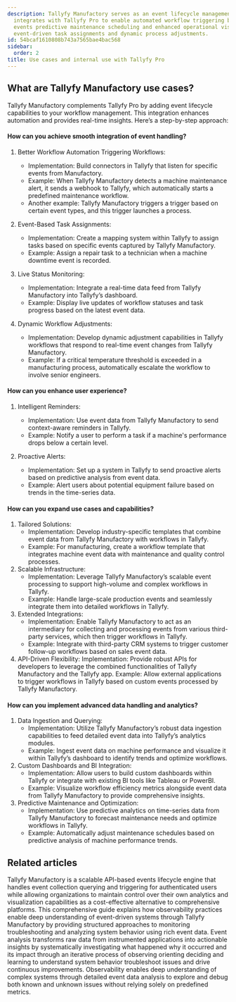 ```yaml
---
description: Tallyfy Manufactory serves as an event lifecycle management system that
  integrates with Tallyfy Pro to enable automated workflow triggering based on real-time
  events predictive maintenance scheduling and enhanced operational visibility through
  event-driven task assignments and dynamic process adjustments.
id: 54bcaf1610808b743a7565bae4bac568
sidebar:
  order: 2
title: Use cases and internal use with Tallyfy Pro
---
```


## What are Tallyfy Manufactory use cases?

Tallyfy Manufactory complements Tallyfy Pro by adding event lifecycle capabilities to your workflow management. This integration enhances automation and provides real-time insights. Here’s a step-by-step approach:

#### How can you achieve smooth integration of event handling?

1. Better Workflow Automation
   Triggering Workflows:
   - Implementation: Build connectors in Tallyfy that listen for specific events from Manufactory.
   - Example: When Tallyfy Manufactory detects a machine maintenance alert, it sends a webhook to Tallyfy, which automatically starts a predefined maintenance workflow.
   - Another example: Tallyfy Manufactory triggers a trigger based on certain event types, and this trigger launches a process.
2. Event-Based Task Assignments:
   - Implementation: Create a mapping system within Tallyfy to assign tasks based on specific events captured by Tallyfy Manufactory.
   - Example: Assign a repair task to a technician when a machine downtime event is recorded.

3. Live Status Monitoring:
   - Implementation: Integrate a real-time data feed from Tallyfy Manufactory into Tallyfy’s dashboard.
   - Example: Display live updates of workflow statuses and task progress based on the latest event data.

4. Dynamic Workflow Adjustments:
   - Implementation: Develop dynamic adjustment capabilities in Tallyfy workflows that respond to real-time event changes from Tallyfy Manufactory.
   - Example: If a critical temperature threshold is exceeded in a manufacturing process, automatically escalate the workflow to involve senior engineers.

#### How can you enhance user experience?

1. Intelligent Reminders:
   - Implementation: Use event data from Tallyfy Manufactory to send context-aware reminders in Tallyfy.
   - Example: Notify a user to perform a task if a machine's performance drops below a certain level.

2. Proactive Alerts:
   - Implementation: Set up a system in Tallyfy to send proactive alerts based on predictive analysis from event data.
   - Example: Alert users about potential equipment failure based on trends in the time-series data.

#### How can you expand use cases and capabilities?

1. Tailored Solutions:
   - Implementation: Develop industry-specific templates that combine event data from Tallyfy Manufactory with workflows in Tallyfy.
   - Example: For manufacturing, create a workflow template that integrates machine event data with maintenance and quality control processes.
2. Scalable Infrastructure:
   - Implementation: Leverage Tallyfy Manufactory’s scalable event processing to support high-volume and complex workflows in Tallyfy.
   - Example: Handle large-scale production events and seamlessly integrate them into detailed workflows in Tallyfy.
3. Extended Integrations:
   - Implementation: Enable Tallyfy Manufactory to act as an intermediary for collecting and processing events from various third-party services, which then trigger workflows in Tallyfy.
   - Example: Integrate with third-party CRM systems to trigger customer follow-up workflows based on sales event data.
4. API-Driven Flexibility:
   Implementation: Provide robust APIs for developers to leverage the combined functionalities of Tallyfy Manufactory and the Tallyfy app.
   Example: Allow external applications to trigger workflows in Tallyfy based on custom events processed by Tallyfy Manufactory.

#### How can you implement advanced data handling and analytics?

1. Data Ingestion and Querying:
   - Implementation: Utilize Tallyfy Manufactory’s robust data ingestion capabilities to feed detailed event data into Tallyfy’s analytics modules.
   - Example: Ingest event data on machine performance and visualize it within Tallyfy’s dashboard to identify trends and optimize workflows.
2. Custom Dashboards and BI Integration:
   - Implementation: Allow users to build custom dashboards within Tallyfy or integrate with existing BI tools like Tableau or PowerBI.
   - Example: Visualize workflow efficiency metrics alongside event data from Tallyfy Manufactory to provide comprehensive insights.
3. Predictive Maintenance and Optimization:
   - Implementation: Use predictive analytics on time-series data from Tallyfy Manufactory to forecast maintenance needs and optimize workflows in Tallyfy.
   - Example: Automatically adjust maintenance schedules based on predictive analysis of machine performance trends.


## Related articles
<CardGrid>
<LinkTitleCard header="<b>Overview</b>" href="/products/manufactory/" > Tallyfy Manufactory is a scalable API-based events lifecycle engine that handles event collection querying and triggering for authenticated users while allowing organizations to maintain control over their own analytics and visualization capabilities as a cost-effective alternative to comprehensive platforms. </LinkTitleCard>
<LinkTitleCard header="<b>Manufactory > Introduction to observability best practices</b>" href="/products/manufactory/best-practices/" > This comprehensive guide explains how observability practices enable deep understanding of event-driven systems through Tallyfy Manufactory by providing structured approaches to monitoring troubleshooting and analyzing system behavior using rich event data. </LinkTitleCard>
<LinkTitleCard header="<b>Best Practices > Analyzing events and deriving insights</b>" href="/products/manufactory/best-practices/analyzing-events-and-deriving-insights/" > Event analysis transforms raw data from instrumented applications into actionable insights by systematically investigating what happened why it occurred and its impact through an iterative process of observing orienting deciding and learning to understand system behavior troubleshoot issues and drive continuous improvements. </LinkTitleCard>
<LinkTitleCard header="<b>Best Practices > What is observability?</b>" href="/products/manufactory/best-practices/what-is-observability/" > Observability enables deep understanding of complex systems through detailed event data analysis to explore and debug both known and unknown issues without relying solely on predefined metrics. </LinkTitleCard>
</CardGrid>